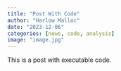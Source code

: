 ```yaml
---
title: "Post With Code"
author: "Harlow Malloc"
date: "2023-12-06"
categories: [news, code, analysis]
image: "image.jpg"
---
```


This is a post with executable code.
